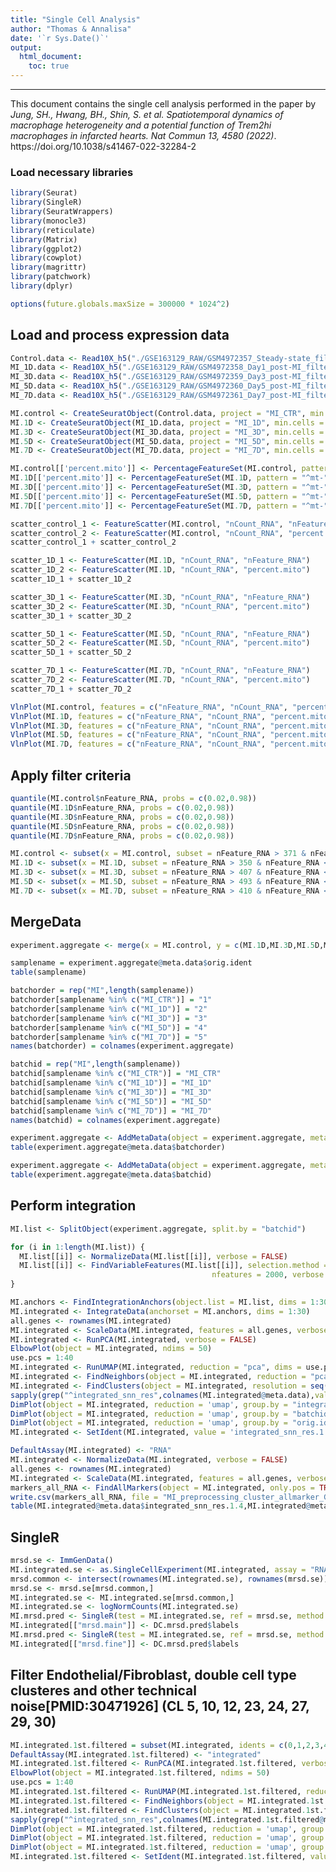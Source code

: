 ```yaml
---
title: "Single Cell Analysis"
author: "Thomas & Annalisa"
date: '`r Sys.Date()`'
output: 
  html_document:
    toc: true
---
```


---

This document contains the single cell analysis performed in the paper by *Jung, SH., Hwang, BH., Shin, S. et al. Spatiotemporal dynamics of macrophage heterogeneity and a potential function of Trem2hi macrophages in infarcted hearts. Nat Commun 13, 4580 (2022)*. https://doi.org/10.1038/s41467-022-32284-2


### Load necessary libraries
```r
library(Seurat)
library(SingleR)
library(SeuratWrappers)
library(monocle3)
library(reticulate)
library(Matrix)
library(ggplot2)
library(cowplot)
library(magrittr)
library(patchwork)
library(dplyr)
```

```r
options(future.globals.maxSize = 300000 * 1024^2)
```

## Load and process expression data
```r
Control.data <- Read10X_h5("./GSE163129_RAW/GSM4972357_Steady-state_filtered_feature_bc_matrix.h5")
MI_1D.data <- Read10X_h5("./GSE163129_RAW/GSM4972358_Day1_post-MI_filtered_feature_bc_matrix.h5")
MI_3D.data <- Read10X_h5("./GSE163129_RAW/GSM4972359_Day3_post-MI_filtered_feature_bc_matrix.h5")
MI_5D.data <- Read10X_h5("./GSE163129_RAW/GSM4972360_Day5_post-MI_filtered_feature_bc_matrix.h5")
MI_7D.data <- Read10X_h5("./GSE163129_RAW/GSM4972361_Day7_post-MI_filtered_feature_bc_matrix.h5")
```

```r
MI.control <- CreateSeuratObject(Control.data, project = "MI_CTR", min.cells = 10)
MI.1D <- CreateSeuratObject(MI_1D.data, project = "MI_1D", min.cells = 10)
MI.3D <- CreateSeuratObject(MI_3D.data, project = "MI_3D", min.cells = 10)
MI.5D <- CreateSeuratObject(MI_5D.data, project = "MI_5D", min.cells = 10)
MI.7D <- CreateSeuratObject(MI_7D.data, project = "MI_7D", min.cells = 10)
```

```r
MI.control[['percent.mito']] <- PercentageFeatureSet(MI.control, pattern = "^mt-")
MI.1D[['percent.mito']] <- PercentageFeatureSet(MI.1D, pattern = "^mt-")
MI.3D[['percent.mito']] <- PercentageFeatureSet(MI.3D, pattern = "^mt-")
MI.5D[['percent.mito']] <- PercentageFeatureSet(MI.5D, pattern = "^mt-")
MI.7D[['percent.mito']] <- PercentageFeatureSet(MI.7D, pattern = "^mt-")
```

```r
scatter_control_1 <- FeatureScatter(MI.control, "nCount_RNA", "nFeature_RNA")
scatter_control_2 <- FeatureScatter(MI.control, "nCount_RNA", "percent.mito")
scatter_control_1 + scatter_control_2
```

```r
scatter_1D_1 <- FeatureScatter(MI.1D, "nCount_RNA", "nFeature_RNA")
scatter_1D_2 <- FeatureScatter(MI.1D, "nCount_RNA", "percent.mito")
scatter_1D_1 + scatter_1D_2
```

```r
scatter_3D_1 <- FeatureScatter(MI.3D, "nCount_RNA", "nFeature_RNA")
scatter_3D_2 <- FeatureScatter(MI.3D, "nCount_RNA", "percent.mito")
scatter_3D_1 + scatter_3D_2
```

```r
scatter_5D_1 <- FeatureScatter(MI.5D, "nCount_RNA", "nFeature_RNA")
scatter_5D_2 <- FeatureScatter(MI.5D, "nCount_RNA", "percent.mito")
scatter_5D_1 + scatter_5D_2
```

```r
scatter_7D_1 <- FeatureScatter(MI.7D, "nCount_RNA", "nFeature_RNA")
scatter_7D_2 <- FeatureScatter(MI.7D, "nCount_RNA", "percent.mito")
scatter_7D_1 + scatter_7D_2
```


```r
VlnPlot(MI.control, features = c("nFeature_RNA", "nCount_RNA", "percent.mito"), ncol = 3)
VlnPlot(MI.1D, features = c("nFeature_RNA", "nCount_RNA", "percent.mito"), ncol = 3)
VlnPlot(MI.3D, features = c("nFeature_RNA", "nCount_RNA", "percent.mito"), ncol = 3)
VlnPlot(MI.5D, features = c("nFeature_RNA", "nCount_RNA", "percent.mito"), ncol = 3)
VlnPlot(MI.7D, features = c("nFeature_RNA", "nCount_RNA", "percent.mito"), ncol = 3)

```

## Apply filter criteria
```r
quantile(MI.control$nFeature_RNA, probs = c(0.02,0.98))
quantile(MI.1D$nFeature_RNA, probs = c(0.02,0.98))
quantile(MI.3D$nFeature_RNA, probs = c(0.02,0.98))
quantile(MI.5D$nFeature_RNA, probs = c(0.02,0.98))
quantile(MI.7D$nFeature_RNA, probs = c(0.02,0.98))
```

```r
MI.control <- subset(x = MI.control, subset = nFeature_RNA > 371 & nFeature_RNA < 5061 & percent.mito < 10)
MI.1D <- subset(x = MI.1D, subset = nFeature_RNA > 350 & nFeature_RNA < 5199 & percent.mito < 10)
MI.3D <- subset(x = MI.3D, subset = nFeature_RNA > 407 & nFeature_RNA < 7825 & percent.mito < 10)
MI.5D <- subset(x = MI.5D, subset = nFeature_RNA > 493 & nFeature_RNA < 6741 & percent.mito < 10)
MI.7D <- subset(x = MI.7D, subset = nFeature_RNA > 410 & nFeature_RNA < 6132 & percent.mito < 10)

```

## MergeData
```r
experiment.aggregate <- merge(x = MI.control, y = c(MI.1D,MI.3D,MI.5D,MI.7D))

samplename = experiment.aggregate@meta.data$orig.ident
table(samplename)

batchorder = rep("MI",length(samplename))
batchorder[samplename %in% c("MI_CTR")] = "1"
batchorder[samplename %in% c("MI_1D")] = "2"
batchorder[samplename %in% c("MI_3D")] = "3"
batchorder[samplename %in% c("MI_5D")] = "4"
batchorder[samplename %in% c("MI_7D")] = "5"
names(batchorder) = colnames(experiment.aggregate)

batchid = rep("MI",length(samplename))
batchid[samplename %in% c("MI_CTR")] = "MI_CTR"
batchid[samplename %in% c("MI_1D")] = "MI_1D"
batchid[samplename %in% c("MI_3D")] = "MI_3D"
batchid[samplename %in% c("MI_5D")] = "MI_5D"
batchid[samplename %in% c("MI_7D")] = "MI_7D"
names(batchid) = colnames(experiment.aggregate)

experiment.aggregate <- AddMetaData(object = experiment.aggregate, metadata = batchorder, col.name = "batchorder")
table(experiment.aggregate@meta.data$batchorder)

experiment.aggregate <- AddMetaData(object = experiment.aggregate, metadata = batchid, col.name = "batchid")
table(experiment.aggregate@meta.data$batchid)
```

## Perform integration
```r
MI.list <- SplitObject(experiment.aggregate, split.by = "batchid")

for (i in 1:length(MI.list)) {
  MI.list[[i]] <- NormalizeData(MI.list[[i]], verbose = FALSE)
  MI.list[[i]] <- FindVariableFeatures(MI.list[[i]], selection.method = "vst", 
                                             nfeatures = 2000, verbose = FALSE)
}

MI.anchors <- FindIntegrationAnchors(object.list = MI.list, dims = 1:30)
MI.integrated <- IntegrateData(anchorset = MI.anchors, dims = 1:30)
all.genes <- rownames(MI.integrated)
MI.integrated <- ScaleData(MI.integrated, features = all.genes, verbose = FALSE)
MI.integrated <- RunPCA(MI.integrated, verbose = FALSE)
ElbowPlot(object = MI.integrated, ndims = 50)
use.pcs = 1:40
MI.integrated <- RunUMAP(MI.integrated, reduction = "pca", dims = use.pcs)
MI.integrated <- FindNeighbors(object = MI.integrated, reduction = "pca", dims = use.pcs)
MI.integrated <- FindClusters(object = MI.integrated, resolution = seq(0.5,2,0.1))
sapply(grep("^integrated_snn_res",colnames(MI.integrated@meta.data),value = TRUE), function(x) length(unique(MI.integrated@meta.data[,x])))
DimPlot(object = MI.integrated, reduction = 'umap', group.by = "integrated_snn_res.1.4", pt.size=0.5, label = TRUE, repel = TRUE) + NoLegend()
DimPlot(object = MI.integrated, reduction = 'umap', group.by = "batchid", pt.size=0.5)
DimPlot(object = MI.integrated, reduction = 'umap', group.by = "orig.ident", split.by = "batchid",  pt.size=0.5, ncol = 3) + NoLegend()
MI.integrated <- SetIdent(MI.integrated, value = 'integrated_snn_res.1.4')

DefaultAssay(MI.integrated) <- "RNA"
MI.integrated <- NormalizeData(MI.integrated, verbose = FALSE)
all.genes <- rownames(MI.integrated)
MI.integrated <- ScaleData(MI.integrated, features = all.genes, verbose = FALSE)
markers_all_RNA <- FindAllMarkers(object = MI.integrated, only.pos = TRUE, min.pct = 0.25, logfc.threshold = 0.25, test.use = "LR")
write.csv(markers_all_RNA, file = "MI_preprocessing_cluster_allmarker_Genes_RNA_RES14.csv")
table(MI.integrated@meta.data$integrated_snn_res.1.4,MI.integrated@meta.data$batchid)

```

## SingleR
```r
mrsd.se <- ImmGenData()
MI.integrated.se <- as.SingleCellExperiment(MI.integrated, assay = "RNA")
mrsd.common <- intersect(rownames(MI.integrated.se), rownames(mrsd.se))
mrsd.se <- mrsd.se[mrsd.common,]
MI.integrated.se <- MI.integrated.se[mrsd.common,]
MI.integrated.se <- logNormCounts(MI.integrated.se)
MI.mrsd.pred <- SingleR(test = MI.integrated.se, ref = mrsd.se, method = "single", labels = mrsd.se$label.main)
MI.integrated[["mrsd.main"]] <- DC.mrsd.pred$labels
MI.mrsd.pred <- SingleR(test = MI.integrated.se, ref = mrsd.se, method = "single", labels = mrsd.se$label.fine)
MI.integrated[["mrsd.fine"]] <- DC.mrsd.pred$labels
```

## Filter Endothelial/Fibroblast, double cell type clusteres and other technical noise[PMID:30471926] (CL 5, 10, 12, 23, 24, 27, 29, 30) 
```r
MI.integrated.1st.filtered = subset(MI.integrated, idents = c(0,1,2,3,4,6,7,8,9,11,13,14,15,16,17,18,19,20,21,22,25,26,28,31,32,33))
DefaultAssay(MI.integrated.1st.filtered) <- "integrated"
MI.integrated.1st.filtered <- RunPCA(MI.integrated.1st.filtered, verbose = FALSE)
ElbowPlot(object = MI.integrated.1st.filtered, ndims = 50)
use.pcs = 1:40
MI.integrated.1st.filtered <- RunUMAP(MI.integrated.1st.filtered, reduction = "pca", dims = use.pcs)
MI.integrated.1st.filtered <- FindNeighbors(object = MI.integrated.1st.filtered, reduction = "pca", dims = use.pcs)
MI.integrated.1st.filtered <- FindClusters(object = MI.integrated.1st.filtered, resolution = seq(0.5,2,0.1))
sapply(grep("^integrated_snn_res",colnames(MI.integrated.1st.filtered@meta.data),value = TRUE), function(x) length(unique(MI.integrated.1st.filtered@meta.data[,x])))
DimPlot(object = MI.integrated.1st.filtered, reduction = 'umap', group.by = "integrated_snn_res.1.5", pt.size=1, label = TRUE, repel = TRUE) + NoLegend()
DimPlot(object = MI.integrated.1st.filtered, reduction = 'umap', group.by = "batchid", pt.size=0.5)
DimPlot(object = MI.integrated.1st.filtered, reduction = 'umap', group.by = "orig.ident", split.by = "batchid",  pt.size=0.5, ncol = 3) + NoLegend()
MI.integrated.1st.filtered <- SetIdent(MI.integrated.1st.filtered, value = 'integrated_snn_res.1.5')

```

